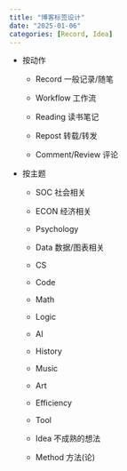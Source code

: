 ```yaml
---
title: "博客标签设计"
date: "2025-01-06"
categories: [Record, Idea]
---
```


-   按动作

    -   Record 一般记录/随笔

    -   Workflow 工作流

    -   Reading 读书笔记

    -   Repost 转载/转发

    -   Comment/Review 评论

-   按主题

    -   SOC 社会相关

    -   ECON 经济相关

    -   Psychology

    -   Data 数据/图表相关

    -   CS

    -   Code

    -   Math

    -   Logic

    -   AI

    -   History

    -   Music

    -   Art

    -   Efficiency

    -   Tool

    -   Idea 不成熟的想法

    -   Method 方法(论)
